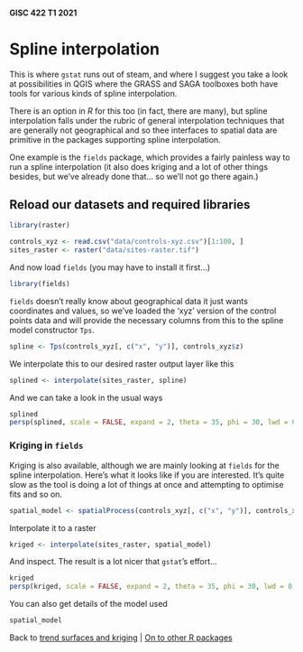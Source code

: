 #### GISC 422 T1 2021
# Spline interpolation
This is where `gstat` runs out of steam, and where I suggest you take a look at possibilities in QGIS where the GRASS and SAGA toolboxes both have tools for various kinds of spline interpolation.

There is an option in *R* for this too (in fact, there are many), but spline interpolation falls under the rubric of general interpolation techniques that are generally not geographical and so thee interfaces to spatial data are primitive in the packages supporting spline interpolation.

One example is the `fields` package, which provides a fairly painless way to run a spline interpolation (it also does kriging and a lot of other things besides, but we've already done that... so we'll not go there again.)

## Reload our datasets and required libraries
```r
library(raster)

controls_xyz <- read.csv("data/controls-xyz.csv")[1:100, ]
sites_raster <- raster("data/sites-raster.tif")
```

And now load `fields` (you may have to install it first...)

```r
library(fields)
```

`fields` doesn't really know about geographical data it just wants coordinates and values, so we've loaded the 'xyz' version of the control points data and will provide the necessary columns from this to the spline model constructor `Tps`.

```r
spline <- Tps(controls_xyz[, c("x", "y")], controls_xyz$z)
```

We interpolate this to our desired raster output layer like this

```r
splined <- interpolate(sites_raster, spline)
```

And we can take a look in the usual ways

```r
splined
persp(splined, scale = FALSE, expand = 2, theta = 35, phi = 30, lwd = 0.5)
```
### Kriging in `fields`
Kriging is also available, although we are mainly looking at `fields` for the spline interpolation. Here's what it looks like if you are interested. It's quite slow as the tool is doing a lot of things at once and attempting to optimise fits and so on.

```r
spatial_model <- spatialProcess(controls_xyz[, c("x", "y")], controls_xyz$z, m = 2)
```

Interpolate it to a raster

```r
kriged <- interpolate(sites_raster, spatial_model)
```

And inspect. The result is a lot nicer that `gstat`'s effort...

```r
kriged
persp(kriged, scale = FALSE, expand = 2, theta = 35, phi = 30, lwd = 0.5)
```
You can also get details of the model used

```r
spatial_model
```


Back to [trend surfaces and kriging](05-trend-surfaces-and-kriging.md) | [On to other R packages](07-other-r-packages.md)